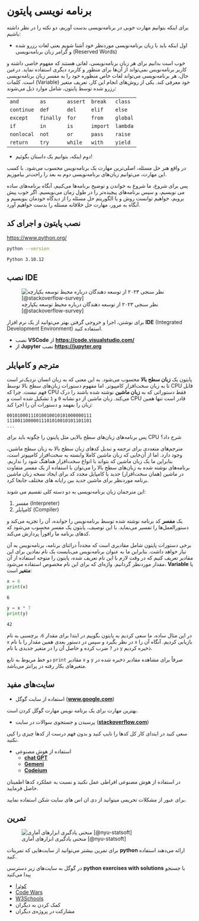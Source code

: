# برنامه نویسی پایتون {#programming-python}

برای اینکه بتوانیم مهارت خوبی در برنامه‌نویسی بدست آوریم، 
دو نکته را در نظر داشته باشیم:

- اول اینکه باید با زبان برنامه‌نویسی موردنظر خود آشنا شویم
یعنی لغات رزرو شده
[(Reserved Words)]{dir=ltr}
و گرامر زبان برنامه‌نویسی

خوب است بدانیم برای هر زبان برنامه‌نویسی، لغاتی هستند که مفهوم خاصی داشته و 
کاربر برنامه‌نویس نمی‌تواند از آن‌ها برای منظور و کاربرد دیگری استفاده نماید.
درعین حال، هر برنامه‌نویسی می‌تواند لغات خاص منظوره خود را به مفسر زبان
برنامه‌نویسی خود معرفی کند. یکی از روش‌های انجام این کار، تعریف متغیر 
[(Variable)]{dir=ltr}
 است.
 کلمات رزرو شده توسط پایتون، شامل موارد ذیل می‌شوند: 

::: {dir=ltr} :::
|   |   |   |   |   |
|:- |:- |:- |:- |:- |
| `and` | `as` | `assert` | `break` | `class` |
| `continue` | `def` | `del` | `elif` | `else` |
| `except` | `finally` | `for` | `from` | `global` |
| `if` | `in` | `is` | `import` | `lambda` |
| `nonlocal` | `not` | `or` |`pass` | `raise` |
| `return` | `try` | `while` | `with` | `yield` |
::::::

- دوم اینکه، بتوانیم یک داستان بگوئیم!

در واقع هنر حل مسئله، اصلی‌ترین مهارت یک برنامه‌نویس محسوب می‌شود.
با کسب این مهارت، می‌توانیم زبان‌های برنامه‌نویسی دوم به بعد را راحت‌تر بیاموزیم.

پس برای شروع، ما شروع به خواندن و توضیح برنامه‌ها می‌کنیم،
آنگاه برنامه‌های ساده‌ می نویسیم، و سپس برنامه‌های پیچیده‌تر را در طول زمان می‌نویسیم. 
اگر خوب پیش برویم، خواهیم توانست روش و یا الگوریتم حل مسئله را از دیدگاه خودمان بنویسیم 
و آنگاه به مرور، مهارت حل خلاقانه مسئله را بدست خواهیم آورد.


## نصب  پایتون و اجرای کد

[[https://www.python.org/]{dir=ltr}](https://www.python.org/)

```bash
python --version
```
```
Python 3.10.12
```

## نصب IDE


![نظر سنجی ۲۰۲۳ از توسعه دهندگان درباره محیط توسعه یکپارچه [@stackoverflow-survey]](../assets/img/ide.png)


برای نوشتن، اجرا و خروجی گرفتن بهتر می‌توانید از یک نرم افزار 
**IDE** [(Integrated Development Environment)]{dir=ltr}
استفاده کنید.
  
- نصب **VSCode** از **<https://code.visualstudio.com/>**
- نصب [**Jupyter**]{dir=ltr} از **<https://jupyter.org>**


## مترجم و کامپایلر {#interpreter-and-compiler}

پایتون یک **زبان سطح بالا** محسوب می‌شود. به این معنی که به زبان انسان نزدیک‌تر است 
تا به زبان سخت‌افزار کامپیوتر.
اما مفهوم دستورات زبان‌های سطح بالا توسط 
CPU
قابل فهم نیست. چرا که 
CPU
فقط دستوراتی که به **زبان ماشین**  نوشته شده باشند را درک می‌کند.
زبان ماشین از دو نشانه `0` و `1` تشکیل شده است و 
CPU
قادر است تنها همین زبان را بفهمد و دستورات آن را اجرا کند:

```
00101000111010010010101000000111
11100110000011101010010101101101
...
```

پس برنامه‌های زبان‌های سطح بالایی مثل پایتون را چگونه باید برای 
CPU
شرح داد؟

مترجم‌های متعددی برای ترجمه و تبدیل کدهای زبان سطح بالا به زبان سطح ماشین، وجود دارد.
اما از آن‌جایی که زبان ماشین کاملا وابسته به سخت‌افزار کامپیوتر است، 
بنابراین ما یک زبان ماشین که بتواند با انواع سخت‌افزار هماهنگ شود را نداریم. 
برنامه‌های نوشته شده به زبان‌های سطح بالا را می‌توان با استفاده از یک مفسر متفاوت
 در ماشین (همان سخت‌افزار) جدید یا کامپایل مجدد کد برای ایجاد نسخه زبان ماشین 
 برنامه موردنظر برای ماشین جدید بین رایانه های مختلف جابجا کرد.
 
 این مترجمان زبان برنامه‌نویسی به دو دسته کلی تقسیم می شوند:
 
1. مفسر [(Interpreter)]{dir=ltr} 
2. کامپایلر [(Compiler)]{dir=ltr}
 
 یک **مفسر** کد برنامه نوشته شده توسط برنامه‌نویس را خوانده، آن را تجزیه 
 می‌کند و دستورالعمل‌ها را تفسیر می‌نماید. 
 با این توصیف، پایتون یک مفسر محسوب می‌شود که کدهای برنامه ما رافوراً پردازش می‌کند. 
 
برخی دستورات پایتون شامل مقادیری است که مجدداً دراثنای برنامه، برنامه‌نویس
 به آن نیاز خواهد داشت. 
 بنابراین ما به عنوان برنامه‌نویس می‌بایست یک نام نمادین برای این مقادیر تعریف کنیم 
 که در وقت لازم با این نام تعریف شده، پایتون را متوجه استفاده از آن مقدار موردنظر 
 گردانیم. 
 واژه‌ای که برای این نام مخصوص استفاده می‌شود، 
 **Variable** 
  یا **متغیر** است:
  

```python
x = 6
print(x)
```
```output
6
```

```python
y = x * 7
print(y)
```
```output
42
```

در این مثال ساده، ما سعی کردیم به پایتون بگوییم در ابتدا برای مقدار `6`، برچسبی به نام 
`x`
در نظر بگیرد و سپس در دستور بعدی همین مقدار را با نام 
`x`
بازیابی کردیم. آنگاه آن را در `7` ضرب کرده و حاصل آن را در متغیر جدیدی با نام 
`y` 
ذخیره کردیم. 

دو خط مربوط به تابع 
`print`
مقادیر 
`x` 
و 
`y` 
صرفاً برای مشاهده مقادیر ذخیره شده در متغیرهای بکار رفته در پرانتز می‌باشد. 

## سایت‌های مفید

- استفاده از سایت گوگل
([**www.google.com**](https://www.google.com/))

::: {.remark} :::
 بهترین مهارت برای یک برنامه نویس مهارت گوگل کردن است.
::::::

- پرسیدن و جستجوی سوالات در سایت 
([**stackoverflow.com**](https://stackoverflow.com/))

::: {.remark} :::
سعی کنید در ابتدای کار کل کدها را تایپ کنید و بدون فهم درست از کدها چیزی را کپی نکنید.
::::::


- استفاده از هوش مصنوعی 
  - [**chat GPT**](https://chat.openai.com/)
  - [**Gemeni**](https://gemini.google.com/)
  - [**Codeium**](https://codeium.com/)

::: {.remark} :::
در استفاده از هوش مصنوعی افراطی عمل نکنید و نسبت به عملکرد کدها اطمینان حاصل فرمایید.
::::::

::: {.remark} :::
برای عبور از مشکلات تحریمی میتوانید از دی ان اس های سایت شکن استفاده نمایید.
::::::

## تمرین

![منحنی یادگیری ابزارهای آماری [@nyu-statsoft]](../assets/img/LearningCurve_SPSS-Stata-SAS-JMP-R-Matlab.png)


برای تمرین بیشتر می‌توانید 
از سایت‌هایی که تمرینات
**python**
ارائه می‌دهند استفاده کنید.

با جستجو 
[**python exercises with solutions**]{dir=ltr}
در گوگل به سایت‌های زیر دسترسی پیدا می‌کنید


- [کوئرا](https://quera.org/problemset?order=most-solutions)
- [Code Wars](https://www.codewars.com/dashboard)
- [W3Schools](https://www.w3schools.com/python/default.asp)
- کمک کردن به دیگران
- مشارکت در پروژه‌ی دیگران

